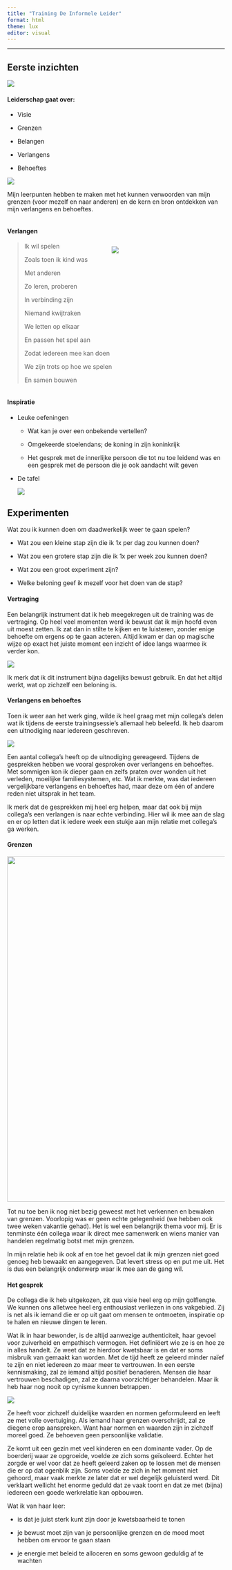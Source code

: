 ```yaml
---
title: "Training De Informele Leider"
format: html
theme: lux
editor: visual
---
```


------------------------------------------------------------------------

## Eerste inzichten

![](storing.png)

#### Leiderschap gaat over:

-   Visie

-   Grenzen

-   Belangen

-   Verlangens

-   Behoeftes

![](boundaries.jpeg)

Mijn leerpunten hebben te maken met het kunnen verwoorden van mijn grenzen (voor mezelf en naar anderen) en de kern en bron ontdekken van mijn verlangens en behoeftes.

::: {style="display: flex; flex-wrap: wrap"}
::: {style="column-width: 200px;"}
#### Verlangen

> Ik wil spelen
>
> Zoals toen ik kind was
>
> Met anderen
>
> Zo leren, proberen
>
> In verbinding zijn
>
> Niemand kwijtraken
>
> We letten op elkaar
>
> En passen het spel aan
>
> Zodat iedereen mee kan doen
>
> We zijn trots op hoe we spelen
>
> En samen bouwen
:::

::: {style="margin-top: 50px;"}
![](jip.jpeg)
:::
:::

#### Inspiratie

-   Leuke oefeningen

    -   Wat kan je over een onbekende vertellen?

    -   Omgekeerde stoelendans; de koning in zijn koninkrijk

    -   Het gesprek met de innerlijke persoon die tot nu toe leidend was en een gesprek met de persoon die je ook aandacht wilt geven

-   De tafel

    ![](tafel.png)

## Experimenten

Wat zou ik kunnen doen om daadwerkelijk weer te gaan spelen?

-   Wat zou een kleine stap zijn die ik 1x per dag zou kunnen doen?

-   Wat zou een grotere stap zijn die ik 1x per week zou kunnen doen?

-   Wat zou een groot experiment zijn?

-   Welke beloning geef ik mezelf voor het doen van de stap?

#### Vertraging

Een belangrijk instrument dat ik heb meegekregen uit de training was de vertraging. Op heel veel momenten werd ik bewust dat ik mijn hoofd even uit moest zetten. Ik zat dan in stilte te kijken en te luisteren, zonder enige behoefte om ergens op te gaan acteren. Altijd kwam er dan op magische wijze op exact het juiste moment een inzicht of idee langs waarmee ik verder kon.

![](gandalf.jpg)

Ik merk dat ik dit instrument bijna dagelijks bewust gebruik. En dat het altijd werkt, wat op zichzelf een beloning is.

#### Verlangens en behoeftes

Toen ik weer aan het werk ging, wilde ik heel graag met mijn collega's delen wat ik tijdens de eerste trainingsessie's allemaal heb beleefd. Ik heb daarom een uitnodiging naar iedereen geschreven.

![](brief.png)

Een aantal collega's heeft op de uitnodiging gereageerd. Tijdens de gesprekken hebben we vooral gesproken over verlangens en behoeftes. Met sommigen kon ik dieper gaan en zelfs praten over wonden uit het verleden, moeilijke familiesystemen, etc. Wat ik merkte, was dat iedereen vergelijkbare verlangens en behoeftes had, maar deze om één of andere reden niet uitsprak in het team.

Ik merk dat de gesprekken mij heel erg helpen, maar dat ook bij mijn collega's een verlangen is naar echte verbinding. Hier wil ik mee aan de slag en er op letten dat ik iedere week een stukje aan mijn relatie met collega's ga werken.

#### Grenzen

![](brene.png){width="800"}

Tot nu toe ben ik nog niet bezig geweest met het verkennen en bewaken van grenzen. Voorlopig was er geen echte gelegenheid (we hebben ook twee weken vakantie gehad). Het is wel een belangrijk thema voor mij. Er is tenminste één collega waar ik direct mee samenwerk en wiens manier van handelen regelmatig botst met mijn grenzen.

In mijn relatie heb ik ook af en toe het gevoel dat ik mijn grenzen niet goed genoeg heb bewaakt en aangegeven. Dat levert stress op en put me uit. Het is dus een belangrijk onderwerp waar ik mee aan de gang wil.

#### Het gesprek

De collega die ik heb uitgekozen, zit qua visie heel erg op mijn golflengte. We kunnen ons alletwee heel erg enthousiast verliezen in ons vakgebied. Zij is net als ik iemand die er op uit gaat om mensen te ontmoeten, inspiratie op te halen en nieuwe dingen te leren.

Wat ik in haar bewonder, is de altijd aanwezige authenticiteit, haar gevoel voor zuiverheid en empathisch vermogen. Het definiëert wie ze is en hoe ze in alles handelt. Ze weet dat ze hierdoor kwetsbaar is en dat er soms misbruik van gemaakt kan worden. Met de tijd heeft ze geleerd minder naïef te zijn en niet iedereen zo maar meer te vertrouwen. In een eerste kennismaking, zal ze iemand altijd positief benaderen. Mensen die haar vertrouwen beschadigen, zal ze daarna voorzichtiger behandelen. Maar ik heb haar nog nooit op cynisme kunnen betrappen.

![](vulnerability.jpeg)

Ze heeft voor zichzelf duidelijke waarden en normen geformuleerd en leeft ze met volle overtuiging. Als iemand haar grenzen overschrijdt, zal ze diegene erop aanspreken. Want haar normen en waarden zijn in zichzelf moreel goed. Ze behoeven geen persoonlijke validatie.

Ze komt uit een gezin met veel kinderen en een dominante vader. Op de boerderij waar ze opgroeide, voelde ze zich soms geïsoleerd. Echter het zorgde er wel voor dat ze heeft geleerd zaken op te lossen met de mensen die er op dat ogenblik zijn. Soms voelde ze zich in het moment niet gehoord, maar vaak merkte ze later dat er wel degelijk geluisterd werd. Dit verklaart wellicht het enorme geduld dat ze vaak toont en dat ze met (bijna) iedereen een goede werkrelatie kan opbouwen.

Wat ik van haar leer:

-   is dat je juist sterk kunt zijn door je kwetsbaarheid te tonen

-   je bewust moet zijn van je persoonlijke grenzen en de moed moet hebben om ervoor te gaan staan

-   je energie met beleid te alloceren en soms gewoon geduldig af te wachten
